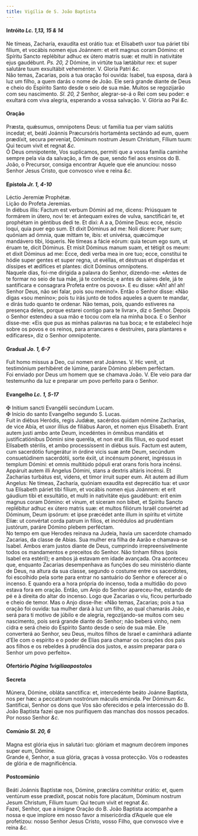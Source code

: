 ```yaml
---
title: Vigília de S. João Baptista
---
```



<h4 class="text-center">Intróito <em>Lc. 1,13, 15 & 14</em></h4>
<div class="container-fluid">
<div class="row">
<div class="col-6 dropcaps text-justify">
Ne tímeas, Zacharía, exaudíta est orátio tua: et Elísabeth uxor tua páriet tibi fílium, et vocábis nomen ejus Joánnem: et erit magnus coram Dómino: et Spíritu Sancto replébitur adhuc ex útero matris suæ: et multi in nativitáte ejus gaudébunt. <em>Ps. 20, 2</em> Dómine, in virtúte tua lætábitur rex: et super salutáre tuum exsultábit veheménter.
V. Gloria Patri <em>&c.</em>
</div>
<div class="col-6 dropcaps text-justify">
Não temas, Zacarias, pois a tua oração foi ouvida: Isabel, tua esposa, dará à luz um filho, a quem darás o nome de João. Ele será grande diante de Deus e cheio do Espírito Santo desde o seio de sua mãe. Muitos se regozijarão com seu nascimento. <em>Sl. 20, 2</em> Senhor, alegrar-se-á o Rei com seu poder: e exultará com viva alegria, esperando a vossa salvação.
V. Glória ao Pai <em>&c.</em>
</div>
</div>
</div>

<h4 class="text-center">Oração</h4>
<div class="container-fluid">
<div class="row">
<div class="col-6 dropcaps text-justify">
Præsta, quǽsumus, omnipotens Deus: ut familia tua per viam salútis incedat; et, beáti Joánnis Præcursóris hortaménta sectándo ad eum, quem prædíxit, secura perveniat, Dóminum nostrum Jesum Christum, Fílium tuum: Qui tecum vivit et regnat <em>&c.</em>
</div>
<div class="col-6 dropcaps text-justify">
Ó Deus omnipotente, Vos suplicamos, permiti que a vossa família caminhe sempre pela via da salvação, a fim de que, sendo fiel aos ensinos do B. João, o Precursor, consiga encontrar Aquele que ele anunciou: nosso Senhor Jesus Cristo, que convosco vive e reina <em>&c.</em>
</div>
</div>
</div>

<h4 class="text-center">Epístola <em>Jr. 1, 4-10</em></h4>
<div class="container-fluid">
<div class="row">
<div class="col-6 text-justify">
Léctio Jeremíæ Prophétæ.
</div>
<div class="col-6 text-justify">
Lição do Profeta Jeremias.
</div>
<div class="col-6 dropcaps text-justify">
In diébus illis: Factum est verbum Dómini ad me, dicens: Priúsquam te formárem in útero, novi te: et ántequam exíres de vulva, sanctificári te, et prophétam in géntibus dedi te. Et dixi: A a a, Dómine Deus: ecce, néscio loqui, quia puer ego sum. Et dixit Dóminus ad me: Noli dícere: Puer sum; quóniam ad ómnia, quæ mittam te, ibis: et univérsa, quæcúmque mandávero tibi, lóqueris. Ne tímeas a fácie eórum: quia tecum ego sum, ut éruam te, dicit Dóminus. Et misit Dóminus manum suam, et tétigit os meum: et dixit Dóminus ad me: Ecce, dedi verba mea in ore tuo; ecce, constítui te hódie super gentes et super regna, ut evéllas, et déstruas et dispérdas et díssipes et ædífices et plantes: dicit Dóminus omnípotens.
</div>
<div class="col-6 dropcaps text-justify">
Naquele dias, foi-me dirigida a palavra do Senhor, dizendo-me: «Antes de te formar no seio de tua mãe, já te conhecia; e antes de saíres dele, já te santificara e consagrara Profeta entre os povos». E eu disse: «Ah! ah! ah! Senhor Deus, não sei falar, pois sou menino!». Então o Senhor disse: «Não digas «sou menino»; pois tu irás junto de todos aqueles a quem te mandar, e dirás tudo quanto te ordenar. Não temas, pois, quando estiveres na presença deles, porque estarei contigo para te livrar», diz o Senhor. Depois o Senhor estendeu a sua mão e tocou com ela na minha boca. E o Senhor disse-me: «Eis que pus as minhas palavras na tua boca; e te estabeleci hoje sobre os povos e os reinos, para arrancares e destruíres, para plantares e edificares», diz o Senhor omnipotente.
</div>
</div>
</div>

<h4 class="text-center">Gradual <em>Jo. 1, 6-7</em></h4>
<div class="container-fluid">
<div class="row">
<div class="col-6 dropcaps text-justify">
Fuit homo missus a Deo, cui nomen erat Joánnes. V. Hic venit, ut testimónium perhibéret de lúmine, paráre Dómino plebem perféctam.
</div>
<div class="col-6 dropcaps text-justify">
Foi enviado por Deus um homem que se chamava João. V. Ele veio para dar testemunho da luz e preparar um povo perfeito para o Senhor.
</div>
</div>
</div>

<h4 class="text-center">Evangelho <em>Lc. 1, 5-17</em></h4>
<div class="container-fluid">
<div class="row">
<div class="col-6 text-justify">
<span class="text-danger">&#10016;</span> Initium sancti Evangélii secúndum Lucam.
</div>
<div class="col-6 text-justify">
<span class="text-danger">&#10016;</span> Início do santo Evangelho segundo S. Lucas.
</div>
<div class="col-6 dropcaps text-justify">
Fuit in diébus Heródis, regis Judǽæ, sacérdos quidam nómine Zacharías, de vice Abía, et uxor illíus de filiábus Aaron, et nomen ejus Elísabeth. Erant autem justi ambo ante Deum, incedéntes in ómnibus mandátis et justificatiónibus Dómini sine queréla, et non erat illis fílius, eo quod esset Elísabeth stérilis, et ambo processíssent in diébus suis. Factum est autem, cum sacerdótio fungerátur in órdine vicis suæ ante Deum, secúndum consuetúdinem sacerdótii, sorte éxiit, ut incénsum póneret, ingréssus in templum Dómini: et omnis multitúdo pópuli erat orans foris hora incénsi. Appáruit autem illi Angelus Dómini, stans a dextris altáris incénsi. Et Zacharias turbátus est, videns, et timor írruit super eum. Ait autem ad illum Angelus: Ne tímeas, Zacharía, quóniam exaudíta est deprecátio tua: et uxor tua Elísabeth páriet tibi fílium, et vocábis nomen ejus Joánnem: et erit gáudium tibi et exsultátio, et multi in nativitáte ejus gaudébunt: erit enim magnus coram Dómino: et vinum, et síceram non bibet, et Spíritu Sancto replébitur adhuc ex útero matris suæ: et multos filiórum Israël convértet ad Dóminum, Deum ipsórum: et ipse præcédet ante illum in spíritu et virtúte Elíæ: ut convértat corda patrum in fílios, et incrédulos ad prudéntiam justórum, paráre Dómino plebem perféctam.
</div>
<div class="col-6 dropcaps text-justify">
No tempo em que Herodes reinava na Judeia, havia um sacerdote chamado Zacarias, da classe de Abias. Sua mulher era filha de Aarão e chamava-se Isabel. Ambos eram justos diante de Deus, cumprindo irrepreensivelmente todos os mandamentos e preceitos do Senhor. Não tinham filhos (pois Isabel era estéril); e ambos já estavam em idade avançada. Ora aconteceu que, enquanto Zacarias desempenhava as funções do seu ministério diante de Deus, na altura da sua classe, segundo o costume entre os sacerdotes, foi escolhido pela sorte para entrar no santuário do Senhor e oferecer aí o incenso. E quando era a hora própria do incenso, toda a multidão do povo estava fora em oração. Então, um Anjo do Senhor apareceu-lhe, estando de pé e à direita do altar do incenso. Logo que Zacarias o viu, ficou perturbado e cheio de temor. Mas o Anjo disse-lhe: «Não temas, Zacarias; pois a tua oração foi ouvida: tua mulher dará à luz um filho, ao qual chamarás João, e será para ti motivo de júbilo e de alegria, regozijando-se muitos com seu nascimento, pois será grande diante do Senhor; não beberá vinho, nem cidra e será cheio do Espírito Santo desde o seio de sua mãe. Ele converterá ao Senhor, seu Deus, muitos filhos de Israel e caminhará adiante d’Ele com o espírito e o poder de Elias para chamar os corações dos pais aos filhos e os rebeldes à prudência dos justos, e assim preparar para o Senhor um povo perfeito».
</div>
</div>
</div>

<h4 class="text-center">Ofertório <em>Página 1vigiliaapostolos</em></h4>

<h4 class="text-center">Secreta</h4>
<div class="container-fluid">
<div class="row">
<div class="col-6 dropcaps text-justify">
Múnera, Dómine, obláta sanctífica: et, intercedénte beáto Joánne Baptista, nos per hæc a peccatórum nostrórum máculis emúnda. Per Dóminum <em>&c.</em>
</div>
<div class="col-6 dropcaps text-justify">
Santificai, Senhor os dons que Vos são oferecidos e pela intercessão do B. João Baptista fazei que nos purifiquem das manchas dos nossos pecados. Por nosso Senhor <em>&c.</em>
</div>
</div>
</div>

<h4 class="text-center">Comúnio <em>Sl. 20, 6</em></h4>
<div class="container-fluid">
<div class="row">
<div class="col-6 dropcaps text-justify">
Magna est glória ejus in salutári tuo: glóriam et magnum decórem ímpones super eum, Dómine.
</div>
<div class="col-6 dropcaps text-justify">
Grande é, Senhor, a sua glória, graças à vossa protecção. Vós o rodeastes de glória e de magnificência.
</div>
</div>
</div>

<h4 class="text-center">Postcomúnio</h4>
<div class="container-fluid">
<div class="row">
<div class="col-6 dropcaps text-justify">
Beáti Joánnis Baptístæ nos, Dómine, præclára comitétur orátio: et, quem ventúrum esse prædíxit, poscat nobis fore placátum, Dóminum nostrum Jesum Christum, Fílium tuum: Qui tecum vivit et regnat <em>&c.</em>
</div>
<div class="col-6 dropcaps text-justify">
Fazei, Senhor, que a insigne Oração do B. João Baptista acompanhe a nossa e que implore em nosso favor a misericórdia d’Aquele que ele profetizou: nosso Senhor Jesus Cristo, vosso Filho, que convosco vive e reina <em>&c.</em>
</div>
</div>
</div>